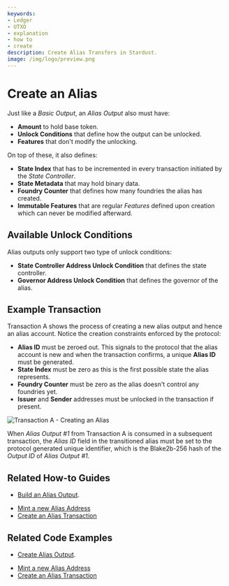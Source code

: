 ```yaml
---
keywords:
- Ledger
- UTXO
- explanation
- how to
- create
description: Create Alias Transfers in Stardust.
image: /img/logo/preview.png
---
```


# Create an Alias

Just like a _Basic Output_, an _Alias Output_ also must have:
 - __Amount__ to hold base token.
 - __Unlock Conditions__ that define how the output can be unlocked.
 - __Features__ that don't modify the unlocking.

On top of these, it also defines:

 - __State Index__ that has to be incremented in every transaction initiated by the _State Controller_.
 - __State Metadata__ that may hold binary data.
 - __Foundry Counter__ that defines how many foundries the alias has created.
 - __Immutable Features__ that are regular _Features_ defined upon creation which can never be modified afterward.

## Available Unlock Conditions

Alias outputs only support two type of unlock conditions:

 - __State Controller Address Unlock Condition__ that defines the state controller.
 - __Governor Address Unlock Condition__ that defines the governor of the alias.

## Example Transaction

Transaction A shows the process of creating a new alias output and hence an alias account. Notice the creation
constraints enforced by the protocol:

 - __Alias ID__ must be zeroed out. This signals to the protocol that the alias account is new and when the transaction
confirms, a unique __Alias ID__ must be generated.
 - __State Index__ must be zero as this is the first possible state the alias represents.
 - __Foundry Counter__ must be zero as the alias doesn't control any foundries yet.
 - __Issuer__ and __Sender__ addresses must be unlocked in the transaction if present.

![Transaction A - Creating an Alias](/img/stardust_explanations/stardust_ledger_anatomy/alias_transaction/tx_A.svg)

When _Alias Output #1_ from Transaction A is consumed in a subsequent transaction, the _Alias ID_ field in the
transitioned alias must be set to the protocol generated unique identifier, which is the Blake2b-256 hash of the
_Output ID_ of _Alias Output #1_.

## Related How-to Guides

<Tabs>
<TabItem value="iota.rs" label="iota.rs">

- [Build an Alias Output](https://wiki.iota.org/shimmer/iota.rs/how_tos/build_alias_output/).

</TabItem>
<TabItem value="iota.js" label="iota.js">

- [Mint a new Alias Address](https://wiki.iota.org/shimmer/iotajs/tutorials/alias-transactions/mint-new-alias/)
- [Create an Alias Transaction](https://wiki.iota.org/shimmer/iotajs/tutorials/alias-transactions/alias-transaction/)

</TabItem>
</Tabs>

## Related Code Examples

<Tabs>
<TabItem value="wallet.rs" label="wallet.rs">

- [Create Alias Output](https://github.com/iotaledger/wallet.rs/blob/develop/wallet/bindings/java/examples/src/CreateAliasOutput.java).

</TabItem>
<TabItem value="iota.js" label="iota.js">

- [Mint a new Alias Address](https://wiki.iota.org/shimmer/iotajs/tutorials/alias-transactions/mint-new-alias/)
- [Create an Alias Transaction](https://wiki.iota.org/shimmer/iotajs/tutorials/alias-transactions/alias-transaction/)

</TabItem>
</Tabs>